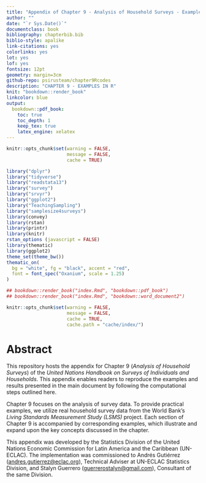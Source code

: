 ---
title: "Appendix of Chapter 9 - Analysis of Household Surveys - Examples in R"
author: ""
date: "`r Sys.Date()`"
documentclass: book
bibliography: chapterbib.bib
biblio-style: apalike
link-citations: yes
colorlinks: yes
lot: yes
lof: yes
fontsize: 12pt
geometry: margin=3cm
github-repo: psirusteam/chapter9Rcodes
description: "CHAPTER 9 - EXAMPLES IN R"
knit: "bookdown::render_book"
linkcolor: blue
output: 
  bookdown::pdf_book:
    toc: true
    toc_depth: 1
    keep_tex: true
    latex_engine: xelatex
---


```{r setup, include=FALSE}
knitr::opts_chunk$set(warning = FALSE, 
                      message = FALSE,
                      cache = TRUE)

library("dplyr")
library("tidyverse")
library("readstata13") 
library("survey")
library("srvyr")
library("ggplot2")
library("TeachingSampling")
library("samplesize4surveys")
library(convey)
library(rstan)
library(printr)
library(knitr)
rstan_options (javascript = FALSE)
library(thematic)
library(ggplot2) 
theme_set(theme_bw())
thematic_on(
  bg = "white", fg = "black", accent = "red",
  font = font_spec("Oxanium", scale = 1.25)
)

## bookdown::render_book("index.Rmd", "bookdown::pdf_book")
## bookdown::render_book("index.Rmd", "bookdown::word_document2")
```

```{r, include=FALSE}
knitr::opts_chunk$set(warning = FALSE, 
                      message = FALSE,
                      cache = TRUE, 
                      cache.path = "cache/index/")
```

# Abstract {-}

This repository hosts the appendix for Chapter 9 (*Analysis of Household Surveys*) of the *United Nations Handbook on Surveys of Individuals and Households*. This appendix enables readers to reproduce the examples and results presented in the main document by following the computational steps outlined here.   

Chapter 9 focuses on the analysis of survey data. To provide practical examples, we utilize real household survey data from the World Bank's *Living Standards Measurement Study (LSMS)* project. Each section of Chapter 9 is accompanied by corresponding examples, which illustrate and expand upon the key concepts discussed in the chapter.  

This appendix was developed by the Statistics Division of the United Nations Economic Commission for Latin America and the Caribbean (UN-ECLAC). The implementation was commissioned to Andrés Gutiérrez (<andres.gutierrez@eclac.org>), Technical Adviser at UN-ECLAC Statistics Division, and Stalyn Guerrero (<guerrerostalyn@gmail.com>), Consultant of the same Division.  











